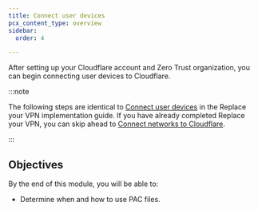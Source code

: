 ```yaml
---
title: Connect user devices
pcx_content_type: overview
sidebar:
  order: 4

---
```



After setting up your Cloudflare account and Zero Trust organization, you can begin connecting user devices to Cloudflare.

:::note


The following steps are identical to [Connect user devices](/learning-paths/replace-vpn/connect-devices/) in the Replace your VPN implementation guide. If you have already completed Replace your VPN, you can skip ahead to [Connect networks to Cloudflare](/learning-paths/secure-internet-traffic/connect-networks/).


:::

## Objectives

By the end of this module, you will be able to:

<Render file="zero-trust/connect-devices-objectives" />

* Determine when and how to use PAC files.
